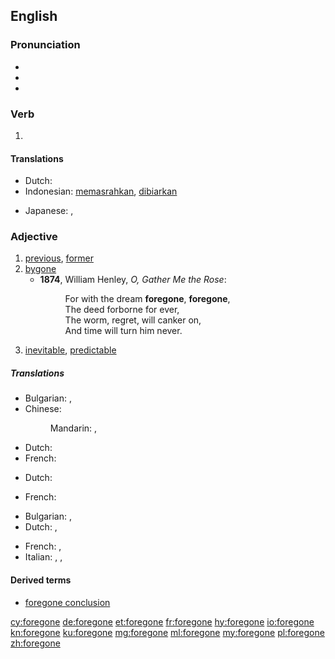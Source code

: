 ==English==

===Pronunciation===
* {{IPA|/ˈforɡɔn/|lang=en}}
* {{audio|en-us-foregone.ogg|Audio (US)|lang=en}}
* {{rhymes|ɒn|lang=en}}

===Verb===
{{head|en|past participle}}

# {{past participle of|forego|lang=en|nocat=1}}

====Translations====
{{trans-top|past participle of forego}}
* Dutch: {{t|nl|voorbij laten gaan}}
* Indonesian: [[pasrah|memasrahkan]], [[biar|dibiarkan]]
{{trans-mid}}
* Japanese: {{t|ja|諦めた|tr=[[あきらめた]], akirameta}}, {{t|ja|諦められた|tr=[[あきらめられた]], akiramerareta}}
{{trans-bottom}}

===Adjective===
{{en-adj}}

# [[previous]], [[former]]
# [[bygone]]
#*'''1874''', William Henley, ''O, Gather Me the Rose'':
#*:For with the dream '''foregone''', '''foregone''', 
#*:   The deed forborne for ever, 
#*:The worm, regret, will canker on, 
#*:   And time will turn him never. 
# {{context|informal|lang=en}} [[inevitable]], [[predictable]]

=====Translations=====
{{trans-top|Previous, former}}
* Bulgarian: {{t+|bg|минал|sc=Cyrl}}, {{t+|bg|предишен|sc=Cyrl}}
* Chinese:
*: Mandarin: {{t|cmn|先前的|sc=Hani}}, {{t|cmn|上一个的|sc=Hani}} {{attention|cmn}}
{{trans-mid}}
* Dutch: {{t+|nl|vorig}}
* French: {{t+|fr|précédent}}
{{trans-bottom}}

{{trans-top|Bygone}}
* Dutch: {{t+|nl|voorbij}}
{{trans-mid}}
* French: {{t+|fr|passé}}
{{trans-bottom}}

{{trans-top| inevitable, predictable}}
* Bulgarian: {{t+|bg|очакван|sc=Cyrl}}, {{t+|bg|предвиден|sc=Cyrl}}
* Dutch: {{t+|nl|onvermijdelijk}}, {{t+|nl|voorspelbaar}}
{{trans-mid}}
* French: {{t+|fr|inévitable}}, {{t+|fr|prévisible}}
* Italian: {{t+|it|ovvio|m}}, {{t+|it|scontato|m}}, {{t+|it|prevedibile}}
{{trans-bottom}}

====Derived terms====
* [[foregone conclusion]]

[[cy:foregone]]
[[de:foregone]]
[[et:foregone]]
[[fr:foregone]]
[[hy:foregone]]
[[io:foregone]]
[[kn:foregone]]
[[ku:foregone]]
[[mg:foregone]]
[[ml:foregone]]
[[my:foregone]]
[[pl:foregone]]
[[zh:foregone]]